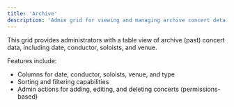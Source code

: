 ```yaml
---
title: 'Archive'
description: 'Admin grid for viewing and managing archive concert details.'
---
```


This grid provides administrators with a table view of archive (past) concert data, including date, conductor, soloists, and venue. 

Features include:

- Columns for date, conductor, soloists, venue, and type
- Sorting and filtering capabilities
- Admin actions for adding, editing, and deleting concerts (permissions-based)

